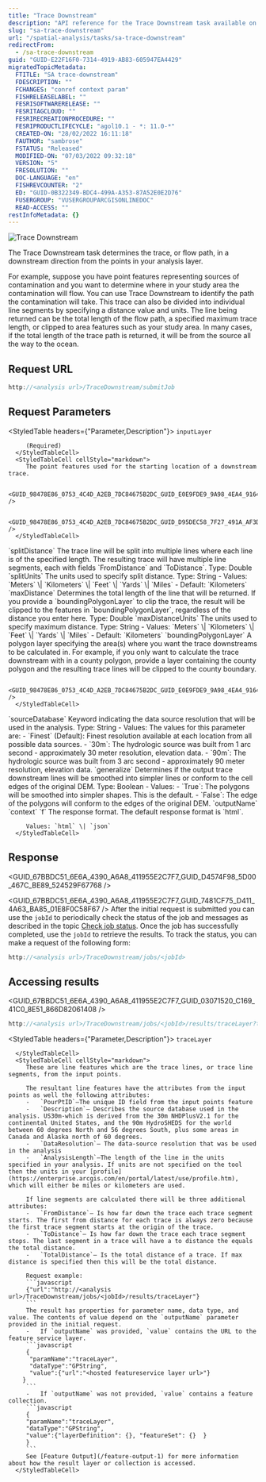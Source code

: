 ```yaml
---
title: "Trace Downstream"
description: "API reference for the Trace Downstream task available on ArcGIS Online."
slug: "sa-trace-downstream"
url: "/spatial-analysis/tasks/sa-trace-downstream"
redirectFrom:
  - /sa-trace-downstream
guid: "GUID-E22F16F0-7314-4919-AB83-605947EA4429"
migratedTopicMetadata:
  FTITLE: "SA trace-downstream"
  FDESCRIPTION: ""
  FCHANGES: "conref context param"
  FISHRELEASELABEL: ""
  FESRISOFTWARERELEASE: ""
  FESRITAGCLOUD: ""
  FESRIRECREATIONPROCEDURE: ""
  FESRIPRODUCTLIFECYCLE: "agol10.1 - *: 11.0-*"
  CREATED-ON: "28/02/2022 16:11:18"
  FAUTHOR: "sambrose"
  FSTATUS: "Released"
  MODIFIED-ON: "07/03/2022 09:32:18"
  VERSION: "5"
  FRESOLUTION: ""
  DOC-LANGUAGE: "en"
  FISHREVCOUNTER: "2"
  ED: "GUID-0B322349-BDC4-499A-A353-87A52E0E2D76"
  FUSERGROUP: "VUSERGROUPARCGISONLINEDOC"
  READ-ACCESS: ""
restInfoMetadata: {}
---
```



![Trace Downstream](../../images/GUID-1700E318-5F2D-4D4D-BF21-B12663F5D3C4-web.png)

The Trace Downstream task determines the trace, or flow path, in a downstream direction from the points in your analysis layer.

For example, suppose you have point features representing sources of contamination and you want to determine where in your study area the contamination will flow. You can use Trace Downstream to identify the path the contamination will take. This trace can also be divided into individual line segments by specifying a distance value and units. The line being returned can be the total length of the flow path, a specified maximum trace length, or clipped to area features such as your study area. In many cases, if the total length of the trace path is returned, it will be from the source all the way to the ocean.

## Request URL

```javascript
http://<analysis url>/TraceDownstream/submitJob
```

## Request Parameters
<StyledTable headers={"Parameter,Description"}>
   <StyledTableRow>
      <StyledTableCell cellStyle="markdown">
         `inputLayer`

         (Required)
      </StyledTableCell>
      <StyledTableCell cellStyle="markdown">
         The point features used for the starting location of a downstream trace.

         <GUID_98478E86_0753_4C4D_A2EB_7DC84675B2DC_GUID_E0E9FDE9_9A98_4EA4_9164_0E878BADF591 />

         <GUID_98478E86_0753_4C4D_A2EB_7DC84675B2DC_GUID_D95DEC58_7F27_491A_AF3D_6E6A3C0A6F2D />
      </StyledTableCell>
   </StyledTableRow>
   <StyledTableRow>
      <StyledTableCell cellStyle="markdown">
         `splitDistance`
      </StyledTableCell>
      <StyledTableCell cellStyle="markdown">
         The trace line will be split into multiple lines where each line is of the specified length. The resulting trace will have multiple line segments, each with fields `FromDistance` and `ToDistance`.
         Type: Double
      </StyledTableCell>
   </StyledTableRow>
   <StyledTableRow>
      <StyledTableCell cellStyle="markdown">
         `splitUnits`
      </StyledTableCell>
      <StyledTableCell cellStyle="markdown">
         The units used to specify split distance.
         Type: String
         -   Values: `Meters` \| `Kilometers` \| `Feet` \| `Yards` \| `Miles`
         -   Default: `Kilometers`
      </StyledTableCell>
   </StyledTableRow>
   <StyledTableRow>
      <StyledTableCell cellStyle="markdown">
         `maxDistance`
      </StyledTableCell>
      <StyledTableCell cellStyle="markdown">
         Determines the total length of the line that will be returned. If you provide a `boundingPolygonLayer` to clip the trace, the result will be clipped to the features in `boundingPolygonLayer`, regardless of the distance you enter here.
         Type: Double
      </StyledTableCell>
   </StyledTableRow>
   <StyledTableRow>
      <StyledTableCell cellStyle="markdown">
         `maxDistanceUnits`
      </StyledTableCell>
      <StyledTableCell cellStyle="markdown">
         The units used to specify maximum distance.
         Type: String
         -   Values: `Meters` \| `Kilometers` \| `Feet` \| `Yards` \| `Miles`
         -   Default: `Kilometers`
      </StyledTableCell>
   </StyledTableRow>
   <StyledTableRow>
      <StyledTableCell cellStyle="markdown">
         `boundingPolygonLayer`
      </StyledTableCell>
      <StyledTableCell cellStyle="markdown">
         A polygon layer specifying the area(s) where you want the trace downstreams to be calculated in. For example, if you only want to calculate the trace downstream with in a county polygon, provide a layer containing the county polygon and the resulting trace lines will be clipped to the county boundary.

         <GUID_98478E86_0753_4C4D_A2EB_7DC84675B2DC_GUID_E0E9FDE9_9A98_4EA4_9164_0E878BADF591 />
      </StyledTableCell>
   </StyledTableRow>
   <StyledTableRow>
      <StyledTableCell cellStyle="markdown">
         `sourceDatabase`
      </StyledTableCell>
      <StyledTableCell cellStyle="markdown">
         Keyword indicating the data source resolution that will be used in the analysis.
         Type: String
         -   Values: The values for this parameter are:
         -   `Finest` (Default): Finest resolution available at each location from all possible data sources.
         -   `30m`: The hydrologic source was built from 1 arc second - approximately 30 meter resolution, elevation data.
         -   `90m`: The hydrologic source was built from 3 arc second - approximately 90 meter resolution, elevation data.
      </StyledTableCell>
   </StyledTableRow>
   <StyledTableRow>
      <StyledTableCell cellStyle="markdown">
         `generalize`
      </StyledTableCell>
      <StyledTableCell cellStyle="markdown">
         Determines if the output trace downstream lines will be smoothed into simpler lines or conform to the cell edges of the original DEM.
         Type: Boolean
         -   Values:
         -   `True`: The polygons will be smoothed into simpler shapes. This is the default.
         -   `False`: The edge of the polygons will conform to the edges of the original DEM.
      </StyledTableCell>
   </StyledTableRow>
   <StyledTableRow>
      <StyledTableCell cellStyle="markdown">
         `outputName`
      </StyledTableCell>
      <StyledTableCell cellStyle="markdown">
         <GUID_98478E86_0753_4C4D_A2EB_7DC84675B2DC_GUID_E836F966_C272_43B1_9BF9_55BA03755A13 />
      </StyledTableCell>
   </StyledTableRow>
   <StyledTableRow>
      <StyledTableCell cellStyle="markdown">
         `context`
      </StyledTableCell>
      <StyledTableCell cellStyle="markdown">
         <GUID_98478E86_0753_4C4D_A2EB_7DC84675B2DC_GUID_E671F554_89D2_4CAD_B032_525E1CE90C18 />
      </StyledTableCell>
   </StyledTableRow>
   <StyledTableRow>
      <StyledTableCell cellStyle="markdown">
         `f`
      </StyledTableCell>
      <StyledTableCell cellStyle="markdown">
         The response format. The default response format is `html`.

         Values: `html` \| `json`
      </StyledTableCell>
   </StyledTableRow>
</StyledTable>

## Response
<GUID_67BBDC51_6E6A_4390_A6A8_411955E2C7F7_GUID_D4574F98_5D00_467C_BE89_524529F67768 />

<GUID_67BBDC51_6E6A_4390_A6A8_411955E2C7F7_GUID_7481CF75_D411_4A63_BA85_01E8F0C58F67 />
After the initial request is submitted you can use the `jobId` to periodically check the status of the job and messages as described in the topic [Check job status](/checking-job-status-1). Once the job has successfully completed, use the `jobId` to retrieve the results. To track the status, you can make a request of the following form:
```javascript
http://<analysis url>/TraceDownstream/jobs/<jobId>
```
## Accessing results
<GUID_67BBDC51_6E6A_4390_A6A8_411955E2C7F7_GUID_03071520_C169_41C0_8E51_866D82061408 />
```javascript
http://<analysis url>/TraceDownstream/jobs/<jobId>/results/traceLayer?token=yourToken&f=json
```
<StyledTable headers={"Parameter,Description"}>
   <StyledTableRow>
      <StyledTableCell cellStyle="markdown">
         `traceLayer`

      </StyledTableCell>
      <StyledTableCell cellStyle="markdown">
         These are line features which are the trace lines, or trace line segments, from the input points.

         The resultant line features have the attributes from the input points as well the following attributes:
         -   `PourPtID`—The unique ID field from the input points feature
         -   `Description`— Describes the source database used in the analysis. US30m-which is derived from the 30m NHDPlusV2.1 for the continental United States, and the 90m HydroSHEDS for the world between 60 degrees North and 56 degrees South, plus some areas in Canada and Alaska north of 60 degrees.
         -   `DataResolution`— The data-source resolution that was be used in the analysis
         -   `AnalysisLength`—The length of the line in the units specified in your analysis. If units are not specified on the tool then the units in your [profile](https://enterprise.arcgis.com/en/portal/latest/use/profile.htm), which will either be miles or kilometers are used.

         If line segments are calculated there will be three additional attributes:
         -   `FromDistance`— Is how far down the trace each trace segment starts. The first from distance for each trace is always zero because the first trace segment starts at the origin of the trace.
         -   `ToDistance`— Is how far down the trace each trace segment stops. The last segment in a trace will have a to distance the equals the total distance.
         -   `TotalDistance`— Is the total distance of a trace. If max distance is specified then this will be the total distance.

         Request example:
         ```javascript
         {"url":"http://<analysis url>/TraceDownstream/jobs/<jobId>/results/traceLayer"}
         ```
         The result has properties for parameter name, data type, and value. The contents of value depend on the `outputName` parameter provided in the initial request.
         -   If `outputName` was provided, `value` contains the URL to the feature service layer.
         ```javascript
         {
          "paramName":"traceLayer",
          "dataType":"GPString",
          "value":{"url":"<hosted featureservice layer url>"}
        }
         ```
         -   If `outputName` was not provided, `value` contains a feature collection.
         ```javascript
         {
         "paramName":"traceLayer",
         "dataType":"GPString",
         "value":{"layerDefinition": {}, "featureSet": {}  }
         }
         ```
         See [Feature Output](/feature-output-1) for more information about how the result layer or collection is accessed.
      </StyledTableCell>
   </StyledTableRow>
</StyledTable>